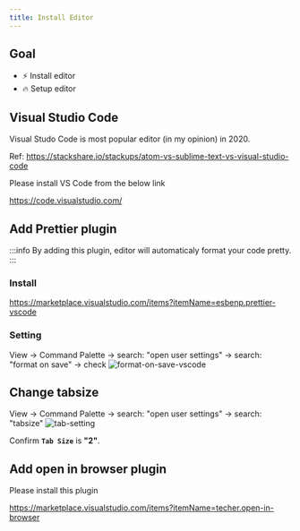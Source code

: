 ```yaml
---
title: Install Editor
---
```


## Goal

- ⚡ Install editor
- 🔥 Setup editor

## Visual Studio Code

Visual Studo Code is most popular editor (in my opinion) in 2020.

Ref: https://stackshare.io/stackups/atom-vs-sublime-text-vs-visual-studio-code

Please install VS Code from the below link

https://code.visualstudio.com/

## Add Prettier plugin

:::info
By adding this plugin, editor will automaticaly format your code pretty.
:::

### Install

https://marketplace.visualstudio.com/items?itemName=esbenp.prettier-vscode

### Setting

View -> Command Palette -> search: "open user settings" -> search: "format on save" -> check
![format-on-save-vscode](https://coderhackers-1304676641.cos.ap-tokyo.myqcloud.com/the-complete-webdev-with-rails-2020/vscode-format-on-save.gif)

## Change tabsize

View -> Command Palette -> search: "open user settings" -> search: "tabsize"
![tab-setting](https://coderhackers-1304676641.cos.ap-tokyo.myqcloud.com/the-complete-webdev-with-rails-2020/tab-indent-vscode-setting.png)

Confirm **`Tab Size`** is **"2"**.

## Add open in browser plugin

Please install this plugin

https://marketplace.visualstudio.com/items?itemName=techer.open-in-browser
